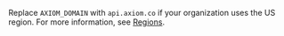 Replace `AXIOM_DOMAIN` with `api.axiom.co` if your organization uses the US region. For more information, see [Regions](/reference/regions).